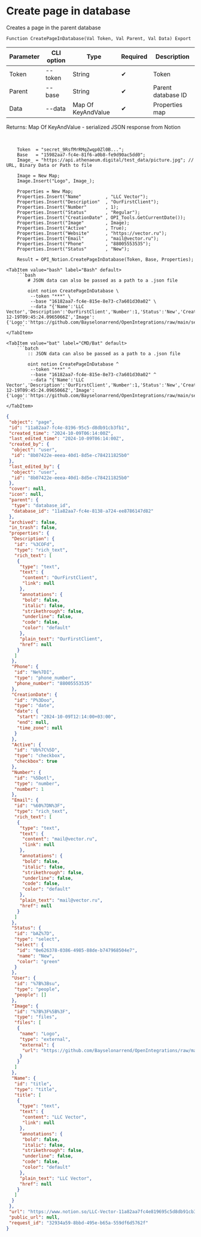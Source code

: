 ﻿---
sidebar_position: 2
---


# Create page in database
 Creates a page in the parent database



`Function CreatePageInDatabase(Val Token, Val Parent, Val Data) Export`

  | Parameter | CLI option | Type | Required | Description |
  |-|-|-|-|-|
  | Token | --token | String | &#x2714; | Token |
  | Parent | --base | String | &#x2714; | Parent database ID |
  | Data | --data | Map Of KeyAndValue | &#x2714; | Properties map |

  
  Returns:  Map Of KeyAndValue - serialized JSON response from Notion

<br/>




```bsl title="1C:Enterprise/OneScript code example"
    Token  = "secret_9RsfMrRMqZwqp0Zl0B...";
    Base   = "15982aa7-fc4e-81f6-a0b8-fe9d90ac5dd0";
    Image_ = "https://api.athenaeum.digital/test_data/picture.jpg"; // URL, Binary Data or Path to file

    Image = New Map;
    Image.Insert("Logo", Image_);

    Properties = New Map;
    Properties.Insert("Name"         , "LLC Vector");
    Properties.Insert("Description"  , "OurFirstClient");
    Properties.Insert("Number"       , 1);
    Properties.Insert("Status"       , "Regular");
    Properties.Insert("CreationDate" , OPI_Tools.GetCurrentDate());
    Properties.Insert("Image"        , Image);
    Properties.Insert("Active"       , True);
    Properties.Insert("Website"      , "https://vector.ru");
    Properties.Insert("Email"        , "mail@vector.ru");
    Properties.Insert("Phone"        , "88005553535");
    Properties.Insert("Status"       , "New");

    Result = OPI_Notion.CreatePageInDatabase(Token, Base, Properties);
```
 

 <Tabs>
  
    <TabItem value="bash" label="Bash" default>
        ```bash
            # JSON data can also be passed as a path to a .json file
            
            oint notion CreatePageInDatabase \
             --token "***" \
             --base "16182aa7-fc4e-815e-8e73-c7a601d30a02" \
             --data "{'Name':'LLC Vector','Description':'OurFirstClient','Number':1,'Status':'New','CreationDate':'2024-12-19T09:45:24.0965066Z','Image':{'Logo':'https://github.com/Bayselonarrend/OpenIntegrations/raw/main/service/test_data/picture.jpg'},'Active':true,'Website':'https://vector.ru','Email':'mail@vector.ru','Phone':'88005553535'}"
        ```
    </TabItem>
  
    <TabItem value="bat" label="CMD/Bat" default>
        ```batch
            :: JSON data can also be passed as a path to a .json file
            
            oint notion CreatePageInDatabase ^
             --token "***" ^
             --base "16182aa7-fc4e-815e-8e73-c7a601d30a02" ^
             --data "{'Name':'LLC Vector','Description':'OurFirstClient','Number':1,'Status':'New','CreationDate':'2024-12-19T09:45:24.0965066Z','Image':{'Logo':'https://github.com/Bayselonarrend/OpenIntegrations/raw/main/service/test_data/picture.jpg'},'Active':true,'Website':'https://vector.ru','Email':'mail@vector.ru','Phone':'88005553535'}"
        ```
    </TabItem>
</Tabs>


```json title="Result"
{
 "object": "page",
 "id": "11a82aa7-fc4e-8196-95c5-d8db91cb3fb1",
 "created_time": "2024-10-09T06:14:00Z",
 "last_edited_time": "2024-10-09T06:14:00Z",
 "created_by": {
  "object": "user",
  "id": "8b07422e-eeea-40d1-8d5e-c784211825b0"
 },
 "last_edited_by": {
  "object": "user",
  "id": "8b07422e-eeea-40d1-8d5e-c784211825b0"
 },
 "cover": null,
 "icon": null,
 "parent": {
  "type": "database_id",
  "database_id": "11a82aa7-fc4e-8138-a724-ee8786147d82"
 },
 "archived": false,
 "in_trash": false,
 "properties": {
  "Description": {
   "id": "%3COFd",
   "type": "rich_text",
   "rich_text": [
    {
     "type": "text",
     "text": {
      "content": "OurFirstClient",
      "link": null
     },
     "annotations": {
      "bold": false,
      "italic": false,
      "strikethrough": false,
      "underline": false,
      "code": false,
      "color": "default"
     },
     "plain_text": "OurFirstClient",
     "href": null
    }
   ]
  },
  "Phone": {
   "id": "Ne%7DI",
   "type": "phone_number",
   "phone_number": "88005553535"
  },
  "CreationDate": {
   "id": "P%3Doo",
   "type": "date",
   "date": {
    "start": "2024-10-09T12:14:00+03:00",
    "end": null,
    "time_zone": null
   }
  },
  "Active": {
   "id": "Ub%7C%5D",
   "type": "checkbox",
   "checkbox": true
  },
  "Number": {
   "id": "%5Dotl",
   "type": "number",
   "number": 1
  },
  "Email": {
   "id": "%60%7DN%3F",
   "type": "rich_text",
   "rich_text": [
    {
     "type": "text",
     "text": {
      "content": "mail@vector.ru",
      "link": null
     },
     "annotations": {
      "bold": false,
      "italic": false,
      "strikethrough": false,
      "underline": false,
      "code": false,
      "color": "default"
     },
     "plain_text": "mail@vector.ru",
     "href": null
    }
   ]
  },
  "Status": {
   "id": "bAZ%7D",
   "type": "select",
   "select": {
    "id": "0e626378-0386-4985-88de-b747968504e7",
    "name": "New",
    "color": "green"
   }
  },
  "User": {
   "id": "%7B%3Bsu",
   "type": "people",
   "people": []
  },
  "Image": {
   "id": "%7B%3F%5B%3F",
   "type": "files",
   "files": [
    {
     "name": "Logo",
     "type": "external",
     "external": {
      "url": "https://github.com/Bayselonarrend/OpenIntegrations/raw/main/service/test_data/picture.jpg"
     }
    }
   ]
  },
  "Name": {
   "id": "title",
   "type": "title",
   "title": [
    {
     "type": "text",
     "text": {
      "content": "LLC Vector",
      "link": null
     },
     "annotations": {
      "bold": false,
      "italic": false,
      "strikethrough": false,
      "underline": false,
      "code": false,
      "color": "default"
     },
     "plain_text": "LLC Vector",
     "href": null
    }
   ]
  }
 },
 "url": "https://www.notion.so/LLC-Vector-11a82aa7fc4e819695c5d8db91cb3fb1",
 "public_url": null,
 "request_id": "32934a59-8bbd-495e-b65a-559df6d5762f"
}
```
